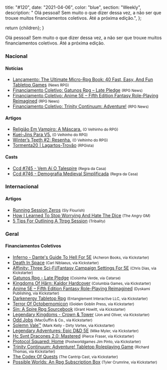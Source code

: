 
  title: "#120",
  date: "2021-04-06",
  color: "blue",
  section: "Weekly",
  description:
    "    Olá pessoal! Sem muito o que dizer dessa vez, a não ser que trouxe muitos financiamentos coletivos. Até a próxima edição.",
};

  return <InternalLayout meta={meta}>{children}</InternalLayout>;
}

Olá pessoal! Sem muito o que dizer dessa vez, a não ser que trouxe muitos financiamentos coletivos. Até a próxima edição.

### Nacional

#### Notícias

- [Lançamento: The Ultimate Micro-Rpg Book: 40 Fast, Easy, And Fun Tabletop Games] <small>(News RPG)</small>
- [Financiamento Coletivo: Gatunos Rpg – Late Pledge] <small>(RPG News)</small>
- [Financiamento Coletivo: Anime 5E – Fifth Edition Fantasy Role-Playing Reimagined] <small>(RPG News)</small>
- [Financiamento Coletivo: Trinity Continuum: Adventure!] <small>(RPG News)</small>

#### Artigos

- [Religião Em Vampiro: A Máscara.] <small>(O Velhinho do RPG)</small>
- [Kuei-Jins Para V5.] <small>(O Velhinho do RPG)</small>
- [Winter’s Teeth #2: Resenha.] <small>(O Velhinho do RPG)</small>
- [Tormenta20 | Lagartos-Trovão] <small>(RPGista)</small>

#### Casts

- [Ccd #745 - Vem Aí O Talespire] <small>(Regra da Casa)</small>
- [Ccd #746 - Demografia Medieval Simplificada] <small>(Regra da Casa)</small>

### Internacional

#### Artigos

- [Running Session Zeros] <small>(Sly Flourish)</small>
- [How I Learned To Stop Worrying And Hate The Dice] <small>(The Angry GM)</small>
- [5 Tips For Outlining A Ttrpg Session] <small>(Tribality)</small>

### Geral

#### Financiamentos Coletivos

- [Inferno - Dante&#039;s Guide To Hell For 5E] <small>(Acheron Books, via Kickstarter)</small>
- [Death In Space] <small>(Carl Niblaeus, via Kickstarter)</small>
- [Affinity: Three Sci-Fi/Fantasy Campaign Settings For 5E] <small>(Chris Dias, via Kickstarter)</small>
- [Gatunos Rpg - Late Pledge] <small>(Coisinha Verde, via Catarse)</small>
- [Kingdoms Of Hârn: Kaldor Hardcover] <small>(Columbia Games, via Kickstarter)</small>
- [Anime 5E – Fifth Edition Fantasy Role-Playing Reimagined] <small>(Dyskami Publishing, via Kickstarter)</small>
- [Darkenergy Tabletop Rpg] <small>(Entanglement Interactive LLC, via Kickstarter)</small>
- [Terror Of Octobernomicon] <small>(Golden Goblin Press, via Kickstarter)</small>
- [Sin: A Spire Rpg Sourcebook] <small>(Grant Howitt, via Kickstarter)</small>
- [Legendary Kingdoms - Crown &amp; Tower] <small>(Jon and Oliver, via Kickstarter)</small>
- [Odd Jobs] <small>(MacGuffin &amp; Co., via Kickstarter)</small>
- [Solemn Vale™] <small>(Mark Kelly - Dirty Vortex, via Kickstarter)</small>
- [Legendary Adventures: Epic D&amp;D 5E] <small>(Mike Myler, via Kickstarter)</small>
- [Hc Svnt Dracones 2.0: Mastered] <small>(Pierce Fraser, via Kickstarter)</small>
- [Protocol Squared: Home] <small>(Postworldgames Jim Pinto, via Kickstarter)</small>
- [Trinity Continuum: Adventure! Tabletop Roleplaying Game] <small>(Richard Thomas, via Kickstarter)</small>
- [The Codex Of Quests] <small>(The Cantrip Cast, via Kickstarter)</small>
- [Possible Worlds: An Rpg Subscription Box] <small>(Tyler Crumrine, via Kickstarter)</small>

[financiamento coletivo: gatunos rpg – late pledge]: https://newsrpg.wordpress.com/2021/03/31/financiamento-coletivo-gatunos-rpg-late-pledge/
[gatunos rpg - late pledge]: https://www.catarse.me/gatunos_lp
[how i learned to stop worrying and hate the dice]: https://theangrygm.com/how-i-learned-to-hate-the-dice/
[tormenta20 | lagartos-trovão]: https://rpgista.com.br/2021/04/01/tormenta20-lagartos-trovao/?utm_source=rss&utm_medium=rss&utm_campaign=tormenta20-lagartos-trovao
[financiamento coletivo: anime 5e – fifth edition fantasy role-playing reimagined]: https://newsrpg.wordpress.com/2021/04/02/financiamento-coletivo-anime-5e-fifth-edition-fantasy-role-playing-reimagined/
[anime 5e – fifth edition fantasy role-playing reimagined]: https://www.kickstarter.com/projects/dyskami/anime-5e-fifth-edition-fantasy-role-playing-reimagined/
[ccd #745 - vem aí o talespire]: https://regradacasa.podbean.com/e/ccd-745-vem-ai-o-talespire/
[religião em vampiro: a máscara.]: https://ovelhinhodorpg.wordpress.com/2021/04/02/religiao-em-vampiro-a-mascara/
[financiamento coletivo: trinity continuum: adventure!]: https://newsrpg.wordpress.com/2021/04/03/financiamento-coletivo-trinity-continuum-adventure/
[trinity continuum: adventure! tabletop roleplaying game]: https://www.kickstarter.com/projects/200664283/trinity-continuum-adventure-tabletop-roleplaying-game
[kuei-jins para v5.]: https://ovelhinhodorpg.wordpress.com/2021/04/04/kuei-jins-para-v5/
[winter’s teeth #2: resenha.]: https://ovelhinhodorpg.wordpress.com/2021/04/04/winters-teeth-2-resenha/
[running session zeros]: https://slyflourish.com/running_session_zeros.html
[ccd #746 - demografia medieval simplificada]: https://regradacasa.podbean.com/e/ccd-746-demografia-medieval-simplificada/
[lançamento: the ultimate micro-rpg book: 40 fast, easy, and fun tabletop games]: https://newsrpg.wordpress.com/2021/04/06/lancamento-the-ultimate-micro-rpg-book-40-fast-easy-and-fun-tabletop-games/
[5 tips for outlining a ttrpg session]: https://www.tribality.com/2021/04/06/5-tips-for-outlining-a-ttrpg-session/
[legendary adventures: epic d&amp;d 5e]: https://www.kickstarter.com/projects/verantheacodex/legendary-adventures-epic-dandd-5e
[the codex of quests]: https://www.kickstarter.com/projects/thecantripcast/the-codex-of-quests
[terror of octobernomicon]: https://www.kickstarter.com/projects/golden-goblin-press/terrors-of-octobernomicon
[hc svnt dracones 2.0: mastered]: https://www.kickstarter.com/projects/wgfproductions/hc-svnt-dracones-20-mastered
[sin: a spire rpg sourcebook]: https://www.kickstarter.com/projects/gshowitt/sin-a-spire-rpg-sourcebook
[affinity: three sci-fi/fantasy campaign settings for 5e]: https://www.kickstarter.com/projects/diasexmachina/affinity-three-sci-fi-fantasy-campaign-books-for-5e
[inferno - dante&#039;s guide to hell for 5e]: https://www.kickstarter.com/projects/acherongames/inferno-dantes-guide-to-hell-for-5e
[kingdoms of hârn: kaldor hardcover]: https://www.kickstarter.com/projects/columbiagames/kingdoms-of-harn-kaldor
[odd jobs]: https://www.kickstarter.com/projects/macguffinandco/odd-jobs-0
[legendary kingdoms - crown &amp; tower]: https://www.kickstarter.com/projects/thelevelup/legendary-kingdoms-crown-and-tower
[protocol squared: home]: https://www.kickstarter.com/projects/218255739/protocol-squared-home
[possible worlds: an rpg subscription box]: https://www.kickstarter.com/projects/1013756372/possible-worlds
[darkenergy tabletop rpg]: https://www.kickstarter.com/projects/darkenergyuniverse/darkenergy-tabletop-rpg
[death in space]: https://www.kickstarter.com/projects/cnibl/death-in-space
[solemn vale™]: https://www.kickstarter.com/projects/mk-dirtyvortex/solemn-vale
